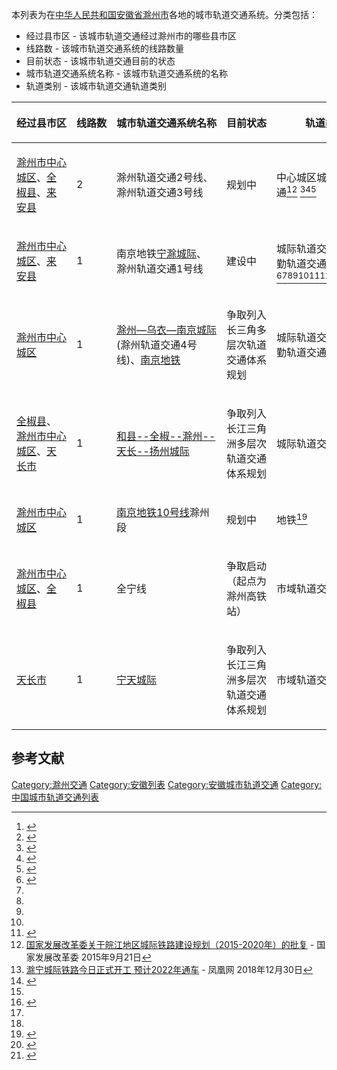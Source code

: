 本列表为在[[中华人民共和国|中华人民共和国]][[安徽省|安徽省]][[滁州市|滁州市]]各地的城市轨道交通系统。分类包括：
*经过县市区 - 该城市轨道交通经过滁州市的哪些县市区
*线路数 - 该城市轨道交通系统的线路数量
*目前状态 - 该城市轨道交通目前的状态
*城市轨道交通系统名称 - 该城市轨道交通系统的名称
*轨道类别 - 该城市轨道交通轨道类别
{| class="wikitable sortable" style="font-size:90%;"
|-
! style="white-space: nowrap;" |经过县市区
! style="white-space: nowrap;" |线路数
! style="white-space: nowrap;" |城市轨道交通系统名称
! style="white-space: nowrap;" |目前状态
! style="white-space: nowrap;" |轨道类别
|-
|[[滁州市|滁州市]][[中心城区|中心城区]]、[[全椒县|全椒县]]、[[来安县|来安县]]|| 2 || 滁州轨道交通2号线、滁州轨道交通3号线 || 规划中 || 中心城区城市轨道交通<ref name="zongtiguihua">{{cite web|url=http://zfcxjsj.chuzhou.gov.cn/xxfb/tzgg/tzgg/13051468.html|title=滁州城市总体规划|publisher=滁州市政府}}</ref><ref name="dajiangbei">{{cite web|url=http://www.chuzhou.gov.cn/ztzl/djdjbjsxcz/cgzs/1083052061.html|publisher=滁州市政府|title=对接大江北}}</ref>
<ref name="huanping">{{cite web|url=https://www.chnrailway.com/html/20140508/371449.shtml|title=皖江城际铁路网规划启动环评二次公示|publisher=中华铁道网}}</ref><ref name="zongti">{{cite web|url=http://zfcxjsj.chuzhou.gov.cn/xxfb/tzgg/tzgg/13051468.html|title=滁州城市总体规划|publisher=滁州市政府}}</ref><ref name="chuzhoushizhengfu">{{cite web|url=https://mp.weixin.qq.com/s?__biz=MzI1NTQ1Mjc3OQ==&mid=2247536967&idx=3&sn=ae71a9847a9b541c877c7c36b4a517fc&chksm=ea37a243dd402b55ef55402e4982e3826accb8e4b700c458be9b91e7ed67335b5b4edd8e3caa&scene=126&sessionid=1582337957&key=bb0af50f6d957f03ecbeb9b5adea0df3e01a7a0bbe6797e1e9f002d3fdc239494659e94b6d5239413c7c49b82cda20c3051fba7ca218227f11eb424983a8f31cd0e81c5a4c166e5b10b5c84d2bb4a735&ascene=1&uin=MTk5MDI3NDcxMQ%3D%3D&devicetype=Windows+10&version=6208006f&lang=zh_CN&exportkey=A3647WU%2BJzZRyoYgLLUa1qE%3D&pass_ticket=T%2FGZKfTZ33GR9Zt0SFCxUGBi0QtpYKqEFA1yjQFUvzZkZWoRbyA2iOE%2BjVinoN54|title=给大家说说滁州的交通优势|publisher=滁州市政府发布|access-date=2020-02-22|archive-date=2020-09-22|archive-url=https://web.archive.org/web/20200922085244/https://mp.weixin.qq.com/s?__biz=MzI1NTQ1Mjc3OQ%3D%3D&mid=2247536967&idx=3&sn=ae71a9847a9b541c877c7c36b4a517fc&chksm=ea37a243dd402b55ef55402e4982e3826accb8e4b700c458be9b91e7ed67335b5b4edd8e3caa&scene=126&sessionid=1582337957&key=bb0af50f6d957f03ecbeb9b5adea0df3e01a7a0bbe6797e1e9f002d3fdc239494659e94b6d5239413c7c49b82cda20c3051fba7ca218227f11eb424983a8f31cd0e81c5a4c166e5b10b5c84d2bb4a735&ascene=1&uin=MTk5MDI3NDcxMQ%3D%3D&devicetype=Windows+10&version=6208006f&lang=zh_CN&exportkey=A3647WU%2BJzZRyoYgLLUa1qE%3D&pass_ticket=T%2FGZKfTZ33GR9Zt0SFCxUGBi0QtpYKqEFA1yjQFUvzZkZWoRbyA2iOE%2BjVinoN54|dead-url=no}}</ref>
|-
| [[滁州市|滁州市]][[中心城区|中心城区]]、[[来安县|来安县]]||1 || 南京地铁[[宁滁城际|宁滁城际]]、滁州轨道交通1号线 || 建设中  || 城际轨道交通/市域通勤轨道交通<ref name="wanjiang">{{cite web|url=https://www.chnrailway.com/html/20140508/371449.shtml|title=皖江城际铁路网规划启动环评二次公示|publisher=中华铁道网}}</ref><ref name="zongtiguihua"/><ref name="dajiangbei"/><ref name="huanping"/><ref name="zongti"/><ref name="duijie">{{cite web|url=http://www.chuzhou.gov.cn/ztzl/djdjbjsxcz/cgzs/1083052061.html|publisher=滁州市政府|title=对接大江北}}</ref><ref name="pifu">[http://www.ndrc.gov.cn/zcfb/zcfbghwb/201510/t20151013_754376.html 国家发展改革委关于皖江地区城际铁路建设规划（2015-2020年）的批复] {{Wayback|url=http://www.ndrc.gov.cn/zcfb/zcfbghwb/201510/t20151013_754376.html |date=20170627051225 }} - 国家发展改革委 2015年9月21日</ref><ref name="fenghuang">[http://ah.ifeng.com/a/20181230/7134123_0.shtml 滁宁城际铁路今日正式开工 预计2022年通车] - 凤凰网 2018年12月30日</ref><ref name="beizhan">{{Cite web |url=https://www.sohu.com/a/232498291_349958 |title=南京北站城市设计方案曝光 |access-date=2019-10-01 |archive-date=2019-10-01 |archive-url=https://web.archive.org/web/20191001021452/http://www.sohu.com/a/232498291_349958 |dead-url=no }}</ref><ref name="chuzhoushizhengfu"/><ref name="chengtie">{{cite web |author1=滁州城铁公司 |title=滁州城铁公司 |url=http://czctgs.cn |access-date=2020-04-17 |archive-url=https://web.archive.org/web/20200324101036/http://czctgs.cn/ |archive-date=2020-03-24 |dead-url=yes }}</ref>
|-
| [[滁州市|滁州市]][[中心城区|中心城区]]||1 || [[滁州—乌衣—南京城际|滁州—乌衣—南京城际]](滁州轨道交通4号线)、[[南京地铁|南京地铁]] || 争取列入长三角多层次轨道交通体系规划  || 城际轨道交通/市域通勤轨道交通<ref name="fgw"/>
|-
|[[全椒县|全椒县]]、[[滁州市|滁州市]][[中心城区|中心城区]]、[[天长市|天长市]]||1||[[和县--全椒--滁州--天长--扬州城际|和县--全椒--滁州--天长--扬州城际]] || 争取列入长江三角洲多层次轨道交通体系规划 || 城际轨道交通<ref name="fgw"></ref>
|-
|[[滁州市|滁州市]][[中心城区|中心城区]]||1||[[南京地铁10号线|南京地铁10号线]]滁州段 || 规划中|| 地铁<ref name="chuzhoushiwei">{{cite web|url=http://www.czswxcb.gov.cn/index.php?m=content&c=index&a=show&catid=37&id=6868|title=勇作滁宁融合发展的“急先锋”——访南谯区人民政府区长姚志江|publisher=滁州市委|access-date=2020-04-29|archive-date=2020-09-22|archive-url=https://web.archive.org/web/20200922085247/http://www.czswxcb.gov.cn/index.php?m=content&c=index&a=show&catid=37&id=6868|dead-url=no}}</ref>
|-
|[[滁州市|滁州市]][[中心城区|中心城区]]、[[全椒县|全椒县]]||1||全宁线 || 争取启动（起点为滁州高铁站）|| 市域轨道交通/轻轨<ref name="quanjiao">{{cite web|url=http://www.chuzhou.cn/2020/0730/422731.shtml|publisher=滁州网|date=2020-07-30|title=全椒融入长三角一体化发展的几点建议|access-date=2020-08-09|archive-date=2020-08-07|archive-url=https://web.archive.org/web/20200807100935/http://www.chuzhou.cn/2020/0730/422731.shtml|dead-url=no}}</ref>
|-
|[[天长市|天长市]]||1||[[宁天城际|宁天城际]] || 争取列入长江三角洲多层次轨道交通体系规划|| 市域轨道交通<ref name="fgw">{{cite web|url=http://fgw.chuzhou.gov.cn/zhjj/qyjj/1104098274.html|publisher=滁州发改委|date=2020-06-10|title=关于印发《滁州市实施长江三角洲区域一体化发展规划纲要行动方案2020年工作要点》的通知|access-date=2020-08-11|archive-date=2020-09-30|archive-url=https://web.archive.org/web/20200930220000/http://fgw.chuzhou.gov.cn/zhjj/qyjj/1104098274.html|dead-url=no}}</ref>
|}

== 参考文献 ==
{{reflist|25em}}

{{安徽省城市轨道交通}}
[[Category:滁州交通|Category:滁州交通]]
[[Category:安徽列表|Category:安徽列表]]
[[Category:安徽城市轨道交通|Category:安徽城市轨道交通]]
[[Category:中国城市轨道交通列表|Category:中国城市轨道交通列表]]